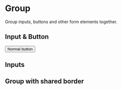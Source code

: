 
<Meta title="Components/Form/Group" component={Group} />

# Group

Group inputs, buttons and other form elements together.

## Input & Button

<Canvas>
  <Group>
    <TextInput placeholder="Input field" />
    <Button>Normal button</Button>
  </Group>
</Canvas>

## Inputs

<Canvas>
  <Group>
    <TextInput placeholder="First input field" />
    <TextInput placeholder="Second input field" />
    <TextInput placeholder="Third input field" />
  </Group>
  <Group error="Error">
    <TextInput placeholder="Forth input field" />
    <TextInput placeholder="Fifth input field" />
    <TextInput placeholder="Sixth input field" />
  </Group>
</Canvas>

## Group with shared border

<Canvas>
  <Group groupBorder>
    <TextInput placeholder="First input field" />
    <TextInput placeholder="Second input field" />
    <TextInput placeholder="Third input field" />
  </Group>
  <Group error="Error" groupBorder>
    <TextInput placeholder="Forth input field" />
    <TextInput placeholder="Fifth input field" />
    <TextInput placeholder="Sixth input field" />
  </Group>
</Canvas>
